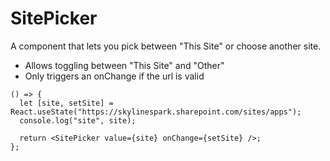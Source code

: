
# SitePicker

A component that lets you pick between "This Site" or choose another site.

- Allows toggling between "This Site" and "Other"
- Only triggers an onChange if the url is valid

```tsx live=true bordered=true
() => {
  let [site, setSite] = React.useState("https://skylinespark.sharepoint.com/sites/apps");
  console.log("site", site);

  return <SitePicker value={site} onChange={setSite} />;
};
```
